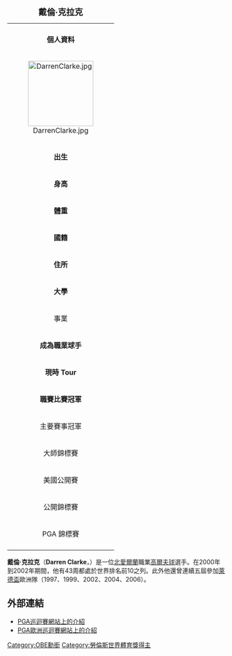 {{noteTA
|T=zh-hans:达伦·克拉克;zh-hk:達倫·奇勒;zh-tw:戴倫·克拉克;
|1=zh-hans:达伦;zh-hk:達倫;zh-tw:戴倫;
|2=zh-hans:克拉克;zh-hk:奇勒;zh-tw:克拉克;
}}

{| border=1 align=right cellpadding=1 cellspacing=1 width=290 style="margin: 0.5em 0 1em 1em; background: #f9f9f9; border: 1px #aaaaaa solid; border-collapse: collapse; font-size: 87%; clear:right"
|+<big> '''戴倫·克拉克'''</big>
|-
| align=center colspan="2" |
|-
! colspan="2" bgcolor="#4682B4" | '''個人資料'''
|-
! colspan="2" align="center" | [[File:DarrenClarke.jpg|150px]]
|-
| '''出生''' || {{birth date and age|1968|8|14}} <br>[[北愛爾蘭|北愛爾蘭]]Dungannon
|-
| '''身高''' || {{Height|ft=6|in=2}}
|-
| '''體重''' || {{Weight|lb=215}}
|-
| '''國籍''' || 北愛爾蘭
|-
| '''住所''' || 
|-
| '''大學''' || 
|-
! colspan="2" bgcolor="E2725B" | 事業 
|-
| '''成為職業球手''' || 1990年
|-
| '''現時 Tour''' || PGA European Tour 
|-
| '''職賽比賽冠軍''' || 19
|-
! colspan="2" bgcolor="#ACE1AF" | 主要賽事冠軍
|-
| 大師錦標賽 
| 
|-
| 美國公開賽
| 
|-
| 公開錦標賽
| 
|-
| PGA 錦標賽
|
|-
|}


'''戴倫·克拉克'''（'''Darren Clarke'''，{{bd|1968年|8月14日||}}）是一位[[北愛爾蘭|北愛爾蘭]]職業[[高爾夫球|高爾夫球]]選手。在2000年到2002年期間，他有43周都處於世界排名前10之列。此外他還曾連續五屆參加[[萊德盃|萊德盃]]歐洲隊（1997、1999、2002、2004、2006）。

==外部連結==
 
*[https://web.archive.org/web/20080921060415/http://www.pgatour.com/players/01/98/25/ PGA巡迴賽網站上的介紹]
*[https://web.archive.org/web/20080610072653/http://www.europeantour.com/publish.sps?pageid=127&pagegid=%7B20E6AA6B%2D0225%2D4C71%2DBD89%2D2ACBEE615D69%7D&playerId=5889 PGA歐洲巡迴賽網站上的介紹]

{{劳伦斯世界体育奖年度回归}}

[[Category:OBE勳銜|Category:OBE勳銜]]
[[Category:勞倫斯世界體育獎得主|Category:勞倫斯世界體育獎得主]]